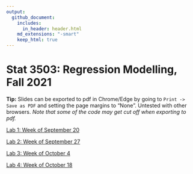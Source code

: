 ```yaml
---
output:
  github_document:
    includes:
      in_header: header.html
    md_extensions: "-smart"
    keep_html: true
---
```


# Stat 3503: Regression Modelling, Fall 2021

**Tip:** Slides can be exported to pdf in Chrome/Edge by going to `Print -> Save as PDF` and setting
the page margins to "None". Untested with other browsers. *Note that some of the code may get cut
off when exporting to pdf.*

[Lab 1: Week of September 20](./Lab 1/)

[Lab 2: Week of September 27](./Lab 2/)

[Lab 3: Week of October 4](./Lab 3/)

[Lab 4: Week of October 18](./Lab 4/)
